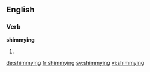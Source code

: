 ==English==

===Verb===
'''shimmying'''

# {{present participle of|shimmy}}

[[de:shimmying]]
[[fr:shimmying]]
[[sv:shimmying]]
[[vi:shimmying]]